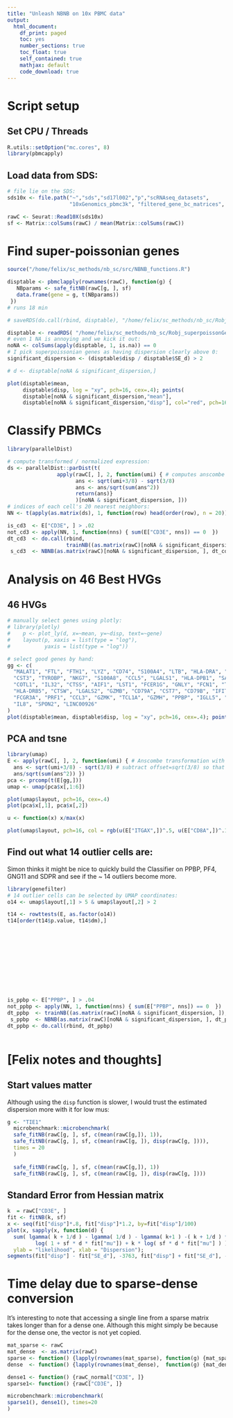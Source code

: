 ```yaml
---
title: "Unleash NBNB on 10x PBMC data"
output:
  html_document:
    df_print: paged
    toc: yes
    number_sections: true
    toc_float: true
    self_contained: true
    mathjax: default
    code_download: true
---
```


# Script setup

## Set CPU / Threads
```r
R.utils::setOption("mc.cores", 8)
library(pbmcapply)
```


## Load data from SDS:
```r
# file lie on the SDS:
sds10x <- file.path("~","sds","sd17l002","p","scRNAseq_datasets",
                    "10xGenomics_pbmc3k", "filtered_gene_bc_matrices", "hg19") 

rawC <- Seurat::Read10X(sds10x)
sf <- Matrix::colSums(rawC) / mean(Matrix::colSums(rawC))
```




# Find super-poissonian genes

```r
source("/home/felix/sc_methods/nb_sc/src/NBNB_functions.R")
```

```r
disptable <- pbmclapply(rownames(rawC), function(g) {
   NBparams <- safe_fitNB(rawC[g, ], sf)
   data.frame(gene = g, t(NBparams))
 })
# runs 18 min

# saveRDS(do.call(rbind, disptable), "/home/felix/sc_methods/nb_sc/Robj_superpoissonGenes.rds")
```

```r
disptable <- readRDS( "/home/felix/sc_methods/nb_sc/Robj_superpoissonGenes.rds")
# even 1 NA is annoying and we kick it out:
noNA <- colSums(apply(disptable, 1, is.na)) == 0
# I pick superpoissonian genes as having dispersion clearly above 0:
significant_dispersion <- (disptable$disp / disptable$SE_d) > 2

```

```r

# d <- disptable[noNA & significant_dispersion,]

plot(disptable$mean,
     disptable$disp, log = "xy", pch=16, cex=.4); points(
     disptable[noNA & significant_dispersion,"mean"],
     disptable[noNA & significant_dispersion,"disp"], col="red", pch=16, cex=.4)

```


# Classify PBMCs

```r
library(parallelDist)

# compute transformed / normalized expression:
ds <- parallelDist::parDist(t(
                apply(rawC[, ], 2, function(umi) { # computes anscombe + offset
                      ans <- sqrt(umi+3/8) - sqrt(3/8)
                      ans <- ans/sqrt(sum(ans^2))
                      return(ans)}
                      )[noNA & significant_dispersion, ]))
# indices of each cell's 20 nearest neighbors:
NN <- t(apply(as.matrix(ds), 1, function(row) head(order(row), n = 20)))
```

```r
is_cd3  <- E["CD3E", ] > .02
not_cd3 <- apply(NN, 1, function(nns) { sum(E["CD3E", nns]) == 0  })
dt_cd3  <- do.call(rbind,
                   trainNB((as.matrix(rawC)[noNA & significant_dispersion, ]), is_cd3, not_cd3))
 s_cd3  <- NBNB(as.matrix(rawC)[noNA & significant_dispersion, ], dt_cd3)
```





# Analysis on 46 Best HVGs
## 46 HVGs

```r
# manually select genes using plotly:
# library(plotly)
#    p <- plot_ly(d, x=~mean, y=~disp, text=~gene)
#    layout(p, xaxis = list(type = "log"),
#           yaxis = list(type = "log"))

# select good genes by hand:
gg <- c(
  "MALAT1", "FTL", "FTH1", "LYZ", "CD74", "S100A4", "LTB", "HLA-DRA", "S100A9",
  "CST3", "TYROBP", "NKG7", "S100A8", "CCL5", "LGALS1", "HLA-DPB1", "SAT1",
  "COTL1", "IL32", "CTSS", "AIF1", "LST1", "FCER1G", "GNLY", "FCN1", "TYMP",
  "HLA-DRB5", "CTSW", "LGALS2", "GZMB", "CD79A", "CST7", "CD79B", "IFITM3",
  "FCGR3A", "PRF1", "CCL3", "GZMK", "TCL1A", "GZMH", "PPBP", "IGLL5", "PF4",
  "IL8", "SPON2", "LINC00926"
)
plot(disptable$mean, disptable$disp, log = "xy", pch=16, cex=.4); points(disptable[disptable$gene %in% gg,"mean"], disptable[disptable$gene %in% gg,"disp"], col="red", pch=16, cex=.4)
```

## PCA and tsne

```r
library(umap)
E <- apply(rawC[, ], 2, function(umi) { # Anscombe transformation with offset
  ans <- sqrt(umi+3/8) - sqrt(3/8) # subtract offset=sqrt(3/8) so that a 0 stays a 0
  ans/sqrt(sum(ans^2)) })
pca <- prcomp(t(E[gg,]))
umap <- umap(pca$x[,1:6])

plot(umap$layout, pch=16, cex=.4)
plot(pca$x[,1], pca$x[,2])

u <- function(x) x/max(x)

plot(umap$layout, pch=16, col = rgb(u(E["ITGAX",])^.5, u(E["CD8A",])^.1,u(E["CD3E",])^.2), cex=.6)
```

## Find out what 14 outlier cells are:
Simon thinks it might be nice to quickly build the 
Classifier on PPBP, PF4, GNG11 and SDPR and see if the ~ 14 outliers become more.
```r
library(genefilter)
# 14 outlier cells can be selected by UMAP coordinates:
o14 <- umap$layout[,1] > 5 & umap$layout[,2] > 2

t14 <- rowttests(E, as.factor(o14))
t14[order(t14$p.value, t14$dm),]












is_ppbp <- E["PPBP", ] > .04
not_ppbp <- apply(NN, 1, function(nns) { sum(E["PPBP", nns]) == 0  })
dt_ppbp  <- trainNB((as.matrix(rawC)[noNA & significant_dispersion, ]), is_ppbp, not_ppbp)
 s_ppbp  <- NBNB(as.matrix(rawC)[noNA & significant_dispersion, ], dt_ppbp)
dt_ppbp <- do.call(rbind, dt_ppbp)



```



# [Felix notes and thoughts]

## Start values matter

Although using the `disp` function is slower, I would trust the estimated 
dispersion more with it for low mus:
```r
g <- "TIE1"
  microbenchmark::microbenchmark(
  safe_fitNB(rawC[g, ], sf, c(mean(rawC[g,]), 1)),
  safe_fitNB(rawC[g, ], sf, c(mean(rawC[g, ]), disp(rawC[g, ]))),
  times = 20
  )
  
  safe_fitNB(rawC[g, ], sf, c(mean(rawC[g,]), 1))
  safe_fitNB(rawC[g, ], sf, c(mean(rawC[g, ]), disp(rawC[g, ])))
```

## Standard Error from Hessian matrix

```r
k  = rawC["CD3E", ]
fit <- fitNB(k, sf)
x <- seq(fit["disp"]*.8, fit["disp"]*1.2, by=fit["disp"]/100)
plot(x, sapply(x, function(d) {
  sum( lgamma( k + 1/d ) - lgamma( 1/d ) - lgamma( k+1 ) -( k + 1/d ) *
         log( 1 + sf * d * fit["mu"]) + k * log( sf * d * fit["mu"] ) )}), 
  ylab = "likelihood", xlab = "Dispersion");
segments(fit["disp"] - fit["SE_d"], -3763, fit["disp"] + fit["SE_d"], -3763)
```
# Time delay due to sparse-dense conversion
It's interesting to note that accessing a single line from a sparse matrix
takes longer than for a dense one. Although this might simply be because for
the dense one, the vector is not yet copied.


```r
mat_sparse <- rawC
mat_dense  <- as.matrix(rawC)
sparse <- function() {lapply(rownames(mat_sparse), function(g) {mat_sparse[g, ]; return()})}
dense  <- function() {lapply(rownames(mat_dense),  function(g) {mat_dense[g, ]; return()})}

dense1 <- function() {rawC_normal["CD3E", ]}
sparse1<- function() {rawC["CD3E", ]}

microbenchmark::microbenchmark(
sparse1(), dense1(), times=20
)
```

